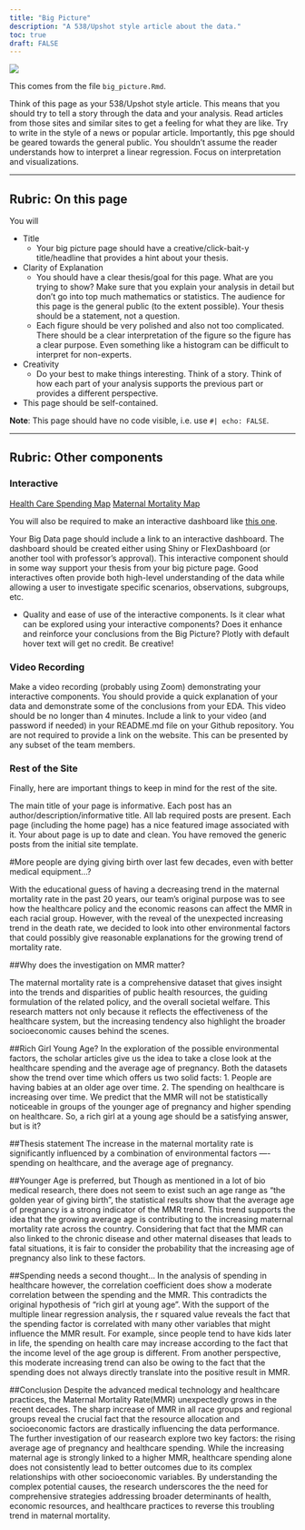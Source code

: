 ```yaml
---
title: "Big Picture"
description: "A 538/Upshot style article about the data."
toc: true
draft: FALSE
---
```


![](images/The_Big_Picture_2.jpeg)

This comes from the file `big_picture.Rmd`.

Think of this page as your 538/Upshot style article. This means that you should try to tell a story through the data and your analysis. Read articles from those sites and similar sites to get a feeling for what they are like. Try to write in the style of a news or popular article. Importantly, this pge should be geared towards the general public. You shouldn't assume the reader understands how to interpret a linear regression. Focus on interpretation and visualizations.

---

## Rubric: On this page

You will

* Title
  * Your big picture page should have a creative/click-bait-y title/headline that provides a hint about your thesis.
* Clarity of Explanation
  * You should have a clear thesis/goal for this page. What are you trying to show? Make sure that you explain your analysis in detail but don't go into top much mathematics or statistics. The audience for this page is the general public (to the extent possible). Your thesis should be a statement, not a question.
  * Each figure should be very polished and also not too complicated. There should be a clear interpretation of the figure so the figure has a clear purpose. Even something like a histogram can be difficult to interpret for non-experts.
* Creativity
  * Do your best to make things interesting. Think of a story. Think of how each part of your analysis supports the previous part or provides a different perspective.
* This page should be self-contained.
  
**Note**: This page should have no code visible, i.e. use `#| echo: FALSE`.  

---

## Rubric: Other components

### Interactive


[Health Care Spending Map](https://ma415-group13.shinyapps.io/spending/)
[Maternal Mortality Map](https://ma415-group13.shinyapps.io/MMR_Map_by_year/)

You will also be required to make an interactive dashboard like [this one](/flex/flex.html).

Your Big Data page should include a link to an interactive dashboard. The dashboard should be created either using Shiny or FlexDashboard (or another tool with professor's approval). This interactive component should in some way support your thesis from your big picture page. Good interactives often provide both high-level understanding of the data while allowing a user to investigate specific scenarios, observations, subgroups, etc.

* Quality and ease of use of the interactive components.
Is it clear what can be explored using your interactive components?
Does it enhance and reinforce your conclusions from the Big Picture?
Plotly with default hover text will get no credit. Be creative!


### Video Recording

Make a video recording (probably using Zoom) demonstrating your interactive components.
You should provide a quick explanation of your data and demonstrate some of the conclusions from your EDA.
This video should be no longer than 4 minutes.
Include a link to your video (and password if needed) in your README.md file on your Github repository. You are not required to provide a link on the website.
This can be presented by any subset of the team members.


### Rest of the Site

Finally, here are important things to keep in mind for the rest of the site. 

The main title of your page is informative.
Each post has an author/description/informative title.
All lab required posts are present.
Each page (including the home page) has a nice featured image associated with it.
Your about page is up to date and clean.
You have removed the generic posts from the initial site template.


#More people are dying giving birth over last few decades, even with better medical equipment…?

With the educational guess of having a decreasing trend in the maternal mortality rate in the past 20 years, our team’s original purpose was to see how the healthcare policy and the economic reasons can affect the MMR in each racial group. However, with the reveal of the unexpected increasing trend in the death rate, we decided to look into other environmental factors that could possibly give reasonable explanations for the growing trend of mortality rate. 

##Why does the investigation on MMR matter?

The maternal mortality rate is a comprehensive dataset that gives insight into the trends and disparities of public health resources, the guiding formulation of the related policy, and the overall societal welfare. This research matters not only because it reflects the effectiveness of the healthcare system, but the increasing tendency also highlight the broader socioeconomic causes behind the scenes. 


##Rich Girl Young Age?
In the exploration of the possible environmental factors, the scholar articles give us the idea to take a close look at the healthcare spending and the average age of pregnancy. Both the datasets show the trend over time which offers us two solid facts: 1. People are having babies at an older age over time. 2. The spending on healthcare is increasing over time. We predict that the MMR will not be statistically noticeable in groups of the younger age of pregnancy and higher spending on healthcare. So, a rich girl at a young age should be a satisfying answer, but is it?

##Thesis statement
The increase in the maternal mortality rate is significantly influenced by a combination of environmental factors —- spending on healthcare, and the average age of pregnancy. 

##Younger Age is preferred, but
Though as mentioned in a lot of bio medical research, there does not seem to exist such an age range as “the golden year of giving birth”, the statistical results show that the average age of pregnancy is a strong indicator of the MMR trend. This trend supports the idea that the growing average age is contributing to the increasing maternal mortality rate across the country. Considering that fact that the MMR can also linked to the chronic disease and other maternal diseases that leads to fatal situations, it is fair to consider the probability that the increasing age of pregnancy also link to these factors. 

##Spending needs a second thought…
In the analysis of spending in healthcare however, the correlation coefficient does show a moderate correlation between the spending and the MMR. This contradicts the original hypothesis of “rich girl at young age”. With the support of the multiple linear regression analysis, the r squared value reveals the fact that the spending factor is correlated with many other variables that might influence the MMR result. For example, since people tend to have kids later in life, the spending on health care may increase according to the fact that the income level of the age group is different. From another perspective, this moderate increasing trend can also be owing to the fact that the spending does not always directly translate into the positive result in MMR. 

##Conclusion
Despite the advanced medical technology and healthcare practices, the Maternal Mortality Rate(MMR) unexpectedly grows in the recent decades. The sharp increase of MMR in all race groups and regional groups reveal the crucial fact that the resource allocation and socioeconomic factors are drastically influencing the data performance. The further investigation of our reasearch explore two key factors: the rising average age of pregnancy and healthcare spending. While the increasing maternal age is strongly linked to a higher MMR, healthcare spending alone does not consistently lead to better outcomes due to its complex relationships with other socioeconomic variables. 
By understanding the complex potential causes, the research underscores the the need for comprehensive strategies addressing broader determinants of health, economic resources, and healthcare practices to reverse this troubling trend in maternal mortality.






